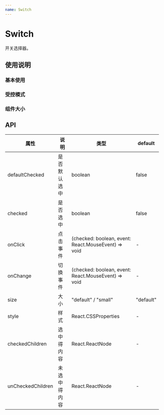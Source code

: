 ```yaml
---
name: Switch
---
```



# Switch

开关选择器。

## 使用说明

### 基本使用

<Playground>
  <Switch defaultChecked={false} />
  <Switch defaultChecked={true} />
</Playground>

### 受控模式

<Playground>
  <Switch checked={false} />
  <Switch checked={true} />
</Playground>

### 组件大小

<Playground>
  <Switch size="small" />
  <Switch />
</Playground>

## API

| 属性              | 说明         | 类型                                                | default   |
| ----------------- | ------------ | --------------------------------------------------- | --------- |
| defaultChecked    | 是否默认选中 | boolean                                             | false     |
| checked           | 是否选中     | boolean                                             | false     |
| onClick           | 点击事件     | (checked: boolean, event: React.MouseEvent) => void | -         |
| onChange          | 切换事件     | (checked: boolean, event: React.MouseEvent) => void | -         |
| size              | 大小         | "default" / "small"                                 | "default" |
| style             | 样式         | React.CSSProperties                                 | -         |
| checkedChildren   | 选中得内容   | React.ReactNode                                     | -         |
| unCheckedChildren | 未选中得内容 | React.ReactNode                                     | -         |
